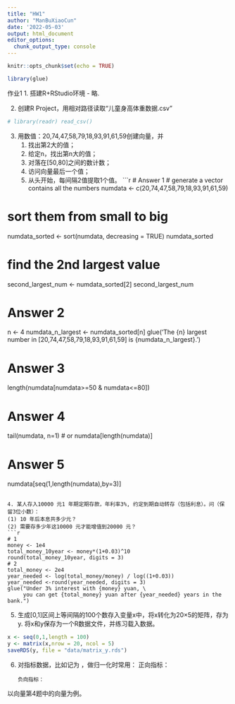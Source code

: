 ```yaml
---
title: "HW1"
author: "ManBuXiaoCun"
date: '2022-05-03'
output: html_document
editor_options: 
  chunk_output_type: console
---
```


```r
knitr::opts_chunk$set(echo = TRUE)
```

```r
library(glue)
```

作业1
1. 搭建R+RStudio环境
- 略.\

2. 创建R Project，用相对路径读取“儿童身高体重数据.csv”
```r
# library(readr) read_csv()

```

3. 用数值：20,74,47,58,79,18,93,91,61,59创建向量，并
   (1) 找出第2大的值；
   (2) 给定n，找出第n大的值；
   (3) 对落在[50,80]之间的数计数；
   (4) 访问向量最后一个值；
   (5) 从头开始，每间隔2值提取1个值。
```r
# Answer 1
# generate a vector contains all the numbers
numdata <- c(20,74,47,58,79,18,93,91,61,59)

# sort them from small to big
numdata_sorted <- sort(numdata, decreasing = TRUE) 
numdata_sorted

# find the 2nd largest value
second_largest_num <- numdata_sorted[2]
second_largest_num

# Answer 2
n <- 4
numdata_n_largest <- numdata_sorted[n]
glue('The {n} largest number in [20,74,47,58,79,18,93,91,61,59] is {numdata_n_largest}.')

# Answer 3
length(numdata[numdata>=50 & numdata<=80])

# Answer 4
tail(numdata, n=1) # or numdata[length(numdata)]

# Answer 5
numdata[seq(1,length(numdata),by=3)]
```
   
4. 某人存入10000 元1 年期定期存款，年利率3%, 约定到期自动转存（包括利息）。问（保留3位小数）：
(1) 10 年后本息共多少元？
(2) 需要存多少年这10000 元才能增值到20000 元？
```r
# 1
money <- 1e4
total_money_10year <- money*(1+0.03)^10
round(total_money_10year, digits = 3)
# 2
total_money <- 2e4
year_needed <- log(total_money/money) / log((1+0.03)) 
year_needed <-round(year_needed, digits = 3)
glue("Under 3% interest with {money} yuan, \
     you can get {total_money} yuan after {year_needed} years in the bank.")
```


5. 生成[0,1]区间上等间隔的100个数存入变量x中，将x转化为20×5的矩阵，存为y. 将x和y保存为一个R数据文件，并练习载入数据。
```r
x <- seq(0,1,length = 100)
y <- matrix(x,nrow = 20, ncol = 5)
saveRDS(y, file = "data/matrix_y.rds")
```

6. 对指标数据，比如记为 ，做归一化时常用：
       正向指标：
 
       负向指标：
 
以向量第4题中的向量为例。

